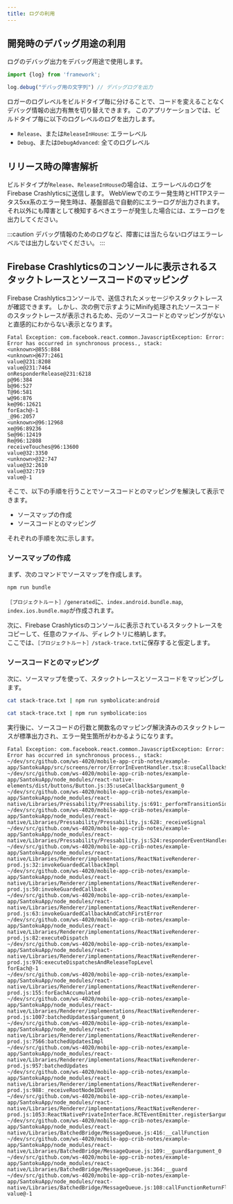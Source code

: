 ```yaml
---
title: ログの利用
---
```


## 開発時のデバッグ用途の利用

ログのデバッグ出力をデバッグ用途で使用します。  

```typescript title="基本的な利用方法"
import {log} from 'framework';

log.debug("デバッグ用の文字列") // デバッグログを出力
```

ロガーのログレベルをビルドタイプ毎に分けることで、コードを変えることなくデバッグ情報の出力有無を切り替えできます。
このアプリケーションでは、ビルドタイプ毎に以下のログレベルのログを出力します。

- `Release`、または`ReleaseInHouse`: エラーレベル
- `Debug`、または`DebugAdvanced`: 全てのログレベル

## リリース時の障害解析

ビルドタイプが`Release`、`ReleaseInHouse`の場合は、エラーレベルのログをFirebase Crashlyticsに送信します。
WebViewでのエラー発生時とHTTPステータス5xx系のエラー発生時は、基盤部品で自動的にエラーログが出力されます。
それ以外にも障害として検知するべきエラーが発生した場合には、エラーログを出力してください。

:::caution
デバッグ情報のためのログなど、障害には当たらないログはエラーレベルでは出力しないでください。
:::

## Firebase Crashlyticsのコンソールに表示されるスタックトレースとソースコードのマッピング

Firebase Crashlyticsコンソールで、送信されたメッセージやスタックトレースが確認できます。
しかし、次の例で示すようにMinify処理されたソースコードのスタックトレースが表示されるため、元のソースコードとのマッピングがないと直感的にわからない表示となります。  

```text title="スタックトレースの例"
Fatal Exception: com.facebook.react.common.JavascriptException: Error: Error has occurred in synchronous process., stack:
<unknown>@855:884
<unknown>@677:2461
value@231:8208
value@231:7464
onResponderRelease@231:6218
p@96:384
b@96:527
T@96:581
w@96:876
ke@96:12621
forEach@-1
_@96:2057
<unknown>@96:12968
xe@96:89236
Se@96:12419
Re@96:12808
receiveTouches@96:13600
value@32:3350
<unknown>@32:747
value@32:2610
value@32:719
value@-1
```

そこで、以下の手順を行うことでソースコードとのマッピングを解決して表示できます。

- ソースマップの作成
- ソースコードとのマッピング

それぞれの手順を次に示します。

### ソースマップの作成

まず、次のコマンドでソースマップを作成します。

```sh
npm run bundle
```

`［プロジェクトルート］/generated`に、`index.android.bundle.map`, `index.ios.bundle.map`が作成されます。

次に、Firebase Crashlyticsのコンソールに表示されているスタックトレースをコピーして、任意のファイル、ディレクトリに格納します。  
ここでは、`［プロジェクトルート］/stack-trace.txt`に保存すると仮定します。

### ソースコードとのマッピング

次に、ソースマップを使って、スタックトレースとソースコードをマッピングします。

```sh title="【Android】の場合"
cat stack-trace.txt | npm run symbolicate:android
```

```sh title="【iOS】の場合"
cat stack-trace.txt | npm run symbolicate:ios
```

実行後に、ソースコードの行数と関数名のマッピング解決済みのスタックトレースが標準出力され、エラー発生箇所がわかるようになります。

```text
Fatal Exception: com.facebook.react.common.JavascriptException: Error: Error has occurred in synchronous process., stack:
~/dev/src/github.com/ws-4020/mobile-app-crib-notes/example-app/SantokuApp/src/screens/error/ErrorInEventHandler.tsx:8:useCallback$argument_0
~/dev/src/github.com/ws-4020/mobile-app-crib-notes/example-app/SantokuApp/node_modules/react-native-elements/dist/buttons/Button.js:35:useCallback$argument_0
~/dev/src/github.com/ws-4020/mobile-app-crib-notes/example-app/SantokuApp/node_modules/react-native/Libraries/Pressability/Pressability.js:691:_performTransitionSideEffects
~/dev/src/github.com/ws-4020/mobile-app-crib-notes/example-app/SantokuApp/node_modules/react-native/Libraries/Pressability/Pressability.js:628:_receiveSignal
~/dev/src/github.com/ws-4020/mobile-app-crib-notes/example-app/SantokuApp/node_modules/react-native/Libraries/Pressability/Pressability.js:524:responderEventHandlers.onResponderRelease
~/dev/src/github.com/ws-4020/mobile-app-crib-notes/example-app/SantokuApp/node_modules/react-native/Libraries/Renderer/implementations/ReactNativeRenderer-prod.js:32:invokeGuardedCallbackImpl
~/dev/src/github.com/ws-4020/mobile-app-crib-notes/example-app/SantokuApp/node_modules/react-native/Libraries/Renderer/implementations/ReactNativeRenderer-prod.js:50:invokeGuardedCallback
~/dev/src/github.com/ws-4020/mobile-app-crib-notes/example-app/SantokuApp/node_modules/react-native/Libraries/Renderer/implementations/ReactNativeRenderer-prod.js:63:invokeGuardedCallbackAndCatchFirstError
~/dev/src/github.com/ws-4020/mobile-app-crib-notes/example-app/SantokuApp/node_modules/react-native/Libraries/Renderer/implementations/ReactNativeRenderer-prod.js:82:executeDispatch
~/dev/src/github.com/ws-4020/mobile-app-crib-notes/example-app/SantokuApp/node_modules/react-native/Libraries/Renderer/implementations/ReactNativeRenderer-prod.js:976:executeDispatchesAndReleaseTopLevel
forEach@-1
~/dev/src/github.com/ws-4020/mobile-app-crib-notes/example-app/SantokuApp/node_modules/react-native/Libraries/Renderer/implementations/ReactNativeRenderer-prod.js:155:forEachAccumulated
~/dev/src/github.com/ws-4020/mobile-app-crib-notes/example-app/SantokuApp/node_modules/react-native/Libraries/Renderer/implementations/ReactNativeRenderer-prod.js:1007:batchedUpdates$argument_0
~/dev/src/github.com/ws-4020/mobile-app-crib-notes/example-app/SantokuApp/node_modules/react-native/Libraries/Renderer/implementations/ReactNativeRenderer-prod.js:7566:batchedUpdatesImpl
~/dev/src/github.com/ws-4020/mobile-app-crib-notes/example-app/SantokuApp/node_modules/react-native/Libraries/Renderer/implementations/ReactNativeRenderer-prod.js:957:batchedUpdates
~/dev/src/github.com/ws-4020/mobile-app-crib-notes/example-app/SantokuApp/node_modules/react-native/Libraries/Renderer/implementations/ReactNativeRenderer-prod.js:988:_receiveRootNodeIDEvent
~/dev/src/github.com/ws-4020/mobile-app-crib-notes/example-app/SantokuApp/node_modules/react-native/Libraries/Renderer/implementations/ReactNativeRenderer-prod.js:1053:ReactNativePrivateInterface.RCTEventEmitter.register$argument_0.receiveTouches
~/dev/src/github.com/ws-4020/mobile-app-crib-notes/example-app/SantokuApp/node_modules/react-native/Libraries/BatchedBridge/MessageQueue.js:416:__callFunction
~/dev/src/github.com/ws-4020/mobile-app-crib-notes/example-app/SantokuApp/node_modules/react-native/Libraries/BatchedBridge/MessageQueue.js:109:__guard$argument_0
~/dev/src/github.com/ws-4020/mobile-app-crib-notes/example-app/SantokuApp/node_modules/react-native/Libraries/BatchedBridge/MessageQueue.js:364:__guard
~/dev/src/github.com/ws-4020/mobile-app-crib-notes/example-app/SantokuApp/node_modules/react-native/Libraries/BatchedBridge/MessageQueue.js:108:callFunctionReturnFlushedQueue
value@-1
```
